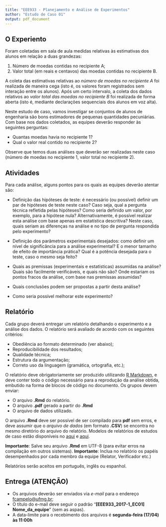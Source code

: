 ---
title: "EEE933 - Planejamento e Análise de Experimentos"
author: "Estudo de Caso 01"
output: pdf_document
---

## O Experiento
Foram coletadas em sala de aula medidas relativas às estimativas dos alunos em relação a duas grandezas: 

1. Número de moedas contidas no recipiente A; 
2. Valor total (em reais e centavos) das moedas contidas no recipiente B. 

A coleta das estimativas relativas ao *número de moedas no recipiente A* foi realizada de maneira cega (isto é, os valores foram registrados sem interação entre os alunos). Após um certo intervalo, a coleta dos dados relativos ao *valor total das moedas no recipiente B* foi realizada de forma aberta (isto é, mediante declarações sequenciais dos alunos em voz alta).

Neste estudo de caso, vamos investigar se conjuntos de alunos de engenharia são bons estimadores de pequenas quantidades pecuniárias. Com base nos dados coletados, as equipes deverão responder às seguintes perguntas:

- Quantas moedas havia no recipiente 1?
- Qual o valor real contido no recipiente 2?

Observe que temos duas análises que deverão ser realizadas neste caso (número de moedas no recipiente 1, valor total no recipiente 2).

## Atividades
Para cada análise, alguns pontos para os quais as equipes deverão atentar são:

- Definição das hipóteses de teste: é necessário (ou possível) definir um par de hipóteses de teste neste caso? Caso seja, qual a pergunta técnica refletida pelas hipóteses? Como seria definido um valor, por exemplo, para a hipótese nula? Alternativamente, é possível realizar esta análise com base apenas em estatística descritiva? Neste caso, quais seriam as diferenças na análise e no tipo de pergunta respondida pelo experimento? 

- Definição dos parâmetros experimentais desejados: como definir um nível de significância para a análise experimental? E o menor tamanho de efeito de importância prática? Qual é a potência desejada para o teste, caso o mesmo seja feito?

- Quais as premissas (experimentais e estatísticas) assumidas na análise? Quais são facilmente verificáveis, e quais não são? Onde estariam os pontos fracos da análise, com base nas premissas assumidas?

- Quais conclusões podem ser propostas a partir desta análise?

- Como seria possível melhorar este experimento?

## Relatório
Cada grupo deverá entregar um relatório detalhando o experimento e a análise dos dados. O relatório será avaliado de acordo com os seguintes critérios:

- Obediência ao formato determinado (ver abaixo);
- Reproducibilidade dos resultados;
- Qualidade técnica;
- Estrutura da argumentação;
- Correto uso da linguagem (gramática, ortografia, etc.);

O relatório deve obrigatoriamente ser produzido utilizando [R Markdown](http://rmarkdown.rstudio.com), e deve conter todo o código necessário para a reprodução da análise obtida, embutido na forma de blocos de código no documento. Os grupos devem enviar:

- O arquivo **.Rmd** do relatório.
- O arquivo **.pdf** gerado a partir do **.Rmd**
- O arquivo de dados utilizado.

O arquivo **.Rmd** deve ser possível de ser compilado para **pdf** sem erros, e deve assumir que o _arquivo de dados_ (em formato **.CSV**) se encontra no mesmo diretório do arquivo do relatório. Modelos de relatórios de estudos de caso estão disponíveis no [aqui](https://github.com/fcampelo/Design-and-Analysis-of-Experiments/tree/master/Grading/Report%20template) e [aqui](https://github.com/fcampelo/Design-and-Analysis-of-Experiments/tree/master/Grading/Case%20Studies/Report%20Examples). 

**Importante**: Salve seu arquivo **.Rmd** em UTF-8 (para evitar erros na compilação em outros sistemas).
**Importante**: Inclua no relatório os papéis desempenhados por cada membro da equipe (Relator, Verificador etc.)

Relatórios serão aceitos em português, inglês ou espanhol.

## Entrega (**ATENÇÃO**)
- Os arquivos deverão ser enviados via _e-mail_ para o endereço [fcampelo@ufmg.br](fcampelo@ufmg.br);  
- O título do e-mail deve seguir o padrão "**[EEE933_2017-1_EC01] Nome_da_equipe**" (sem as aspas). 
- A data-limite para o recebimento dos arquivos é **segunda-feira (17/04) às 11:00h**
